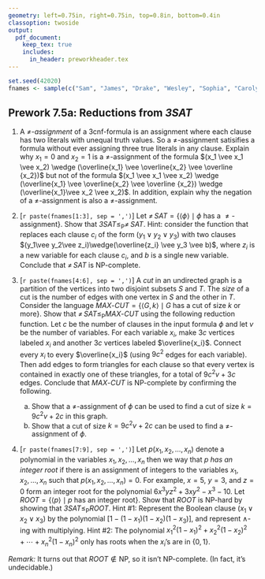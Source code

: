 ```yaml
---
geometry: left=0.75in, right=0.75in, top=0.8in, bottom=0.4in
classoption: twoside
output: 
  pdf_document:
    keep_tex: true
    includes:
      in_header: preworkheader.tex
---
```


```r
set.seed(42020)
fnames <- sample(c("Sam", "James", "Drake", "Wesley", "Sophia", "Carolyn", "Trevor", "Tristan", "Ryley"))
```

## Prework 7.5a: Reductions from $\mathit{3SAT}$

1. A *$\neq$-assignment* of a 3cnf-formula is an assignment where each clause has two literals with unequal truth values. So a $\neq$-assignment satisifies a formula without ever assigning three true literals in any clause. Explain why $x_1 = 0$ and $x_2 = 1$ is a $\neq$-assignment of the formula  $(x_1 \vee x_1 \vee x_2) \wedge (\overline{x_1} \vee \overline{x_2} \vee \overline {x_2})$ but not of the formula $(x_1 \vee x_1 \vee x_2) \wedge (\overline{x_1} \vee \overline{x_2} \vee \overline {x_2}) \wedge (\overline{x_1}\vee x_2 \vee x_2)$. In addition, explain why the negation of a $\neq$-assignment is also a $\neq$-assignment. 

2. [`r paste(fnames[1:3], sep = ',')`] Let $\mathit{\neq\!\!SAT} = \{ \langle \phi \rangle \mid \phi \text{ has a } \neq\text{-assignment}\}$. Show that $\mathit{3SAT} \leq_\text{P} \mathit{\neq\!\!SAT}$. Hint: consider the function that replaces each clause $c_i$ of the form $(y_1 \vee y_2 \vee y_3)$ with two clauses $(y_1\vee y_2\vee z_i)\wedge(\overline{z_i} \vee y_3 \vee b)$, where $z_i$ is a new variable for each clause $c_i$, and $b$ is a single new variable. Conclude that $\mathit{\neq\!\!SAT}$ is $\text{NP}$-complete. 

3. [`r paste(fnames[4:6], sep = ',')`] A *cut* in an undirected graph is a partition of the vertices into two disjoint subsets $S$ and $T$. The *size* of a cut is the number of edges with one vertex in $S$ and the other in $T$. Consider the language $\mathit{MAX\text{-}CUT} = \{ \langle G, k \rangle \mid G \text { has a cut of size } k \text{ or more}\}$. Show that $\mathit{\neq\!\!SAT} \leq_\text{P} \mathit{MAX\text{-}CUT}$ using the following reduction function. Let $c$ be the number of clauses in the input formula $\phi$ and let $v$ be the number of variables. For each variable $x_i$, make $3c$ vertices labeled $x_i$ and another $3c$ vertices labeled $\overline{x_i}$. Connect every $x_i$ to every $\overline{x_i}$ (using $9c^2$ edges for each variable). Then add edges to form triangles for each clause so that every vertex is contained in exactly one of these triangles, for a total of $9c^2v+3c$ edges. Conclude that $\mathit{MAX\text{-}CUT}$ is $\text{NP}$-complete by confirming the following.
    a. Show that a $\neq$-assignment of $\phi$ can be used to find a cut of size $k = 9c^2v + 2c$ in this graph.
    b. Show that a cut of size $k = 9c^2v + 2c$ can be used to find a $\neq$-assignment of $\phi$.

4. [`r paste(fnames[7:9], sep = ',')`] Let $p(x_1, x_2, \ldots, x_n)$ denote a polynomial in the variables $x_1, x_2, \ldots, x_n$ then we way that *$p$ has an integer root* if there is an assignment of integers to the variables $x_1, x_2, \ldots, x_n$ such that $p(x_1, x_2, \ldots, x_n) = 0$. For example, $x=5$, $y=3$, and $z=0$ form an integer root for the polynomial $6x^3yz^2 + 3xy^2 - x^3 - 10$. Let $\mathit{ROOT} = \{ \langle p \rangle \mid p \text{ has an integer root}\}$. Show that $\mathit{ROOT}$ is $\text{NP}$-hard by showing that $\mathit{3SAT} \leq_\text{P} \mathit{ROOT}$. Hint #1: Represent the Boolean clause $(x_1\vee x_2 \vee x_3)$ by the polynomial $[1-(1-x_1)(1-x_2)(1-x_3)]$, and represent $\wedge$-ing with multiplying. Hint #2: The polynomial $x_1^2(1-x_1)^2+x_2^2(1-x_2)^2 + \cdots + x_n^2(1-x_n)^2$ only has roots when the $x_i$'s are in $\{0,1\}$.

*Remark:* It turns out that $\mathit{ROOT} \not\in \text{NP}$, so it isn't $\text{NP}$-complete. (In fact, it's undecidable.)

\medskip
\mbox{}\xrfill[2pt]{1pt}\textsc{\small begin your solutions below this line}\xrfill[2pt]{1pt}\mbox{}

    